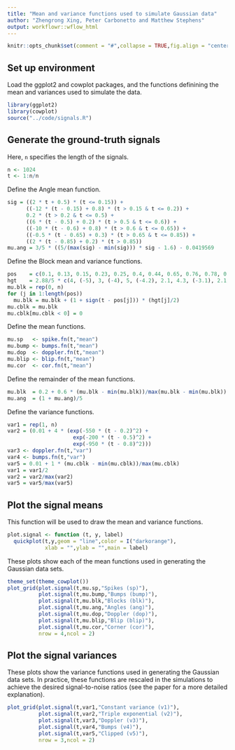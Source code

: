 ```yaml
---
title: "Mean and variance functions used to simulate Gaussian data"
author: "Zhengrong Xing, Peter Carbonetto and Matthew Stephens"
output: workflowr::wflow_html
---
```


```r
knitr::opts_chunk$set(comment = "#",collapse = TRUE,fig.align = "center")
```

Set up environment
------------------

Load the ggplot2 and cowplot packages, and the functions definining
the mean and variances used to simulate the data.

```r
library(ggplot2)
library(cowplot)
source("../code/signals.R")
```

Generate the ground-truth signals
---------------------------------

Here, `n` specifies the length of the signals.

```r
n <- 1024
t <- 1:n/n
```

Define the Angle mean function.

```r
sig = ((2 * t + 0.5) * (t <= 0.15)) +
      ((-12 * (t - 0.15) + 0.8) * (t > 0.15 & t <= 0.2)) +
      0.2 * (t > 0.2 & t <= 0.5) + 
      ((6 * (t - 0.5) + 0.2) * (t > 0.5 & t <= 0.6)) +
      ((-10 * (t - 0.6) + 0.8) * (t > 0.6 & t <= 0.65)) +
      ((-0.5 * (t - 0.65) + 0.3) * (t > 0.65 & t <= 0.85)) +
      ((2 * (t - 0.85) + 0.2) * (t > 0.85))
mu.ang = 3/5 * ((5/(max(sig) - min(sig))) * sig - 1.6) - 0.0419569
```
Define the Block mean and variance functions.

```r
pos    = c(0.1, 0.13, 0.15, 0.23, 0.25, 0.4, 0.44, 0.65, 0.76, 0.78, 0.81)
hgt    = 2.88/5 * c(4, (-5), 3, (-4), 5, (-4.2), 2.1, 4.3, (-3.1), 2.1, (-4.2))
mu.blk = rep(0, n)
for (j in 1:length(pos))
  mu.blk = mu.blk + (1 + sign(t - pos[j])) * (hgt[j]/2)
mu.cblk = mu.blk
mu.cblk[mu.cblk < 0] = 0
```

Define the mean functions.

```r
mu.sp   <- spike.fn(t,"mean")
mu.bump <- bumps.fn(t,"mean")
mu.dop  <- doppler.fn(t,"mean")
mu.blip <- blip.fn(t,"mean")
mu.cor  <- cor.fn(t,"mean")
```

Define the remainder of the mean functions.

```r
mu.blk  = 0.2 + 0.6 * (mu.blk - min(mu.blk))/max(mu.blk - min(mu.blk))
mu.ang  = (1 + mu.ang)/5
```

Define the variance functions.

```r
var1 = rep(1, n)
var2 = (0.01 + 4 * (exp(-550 * (t - 0.2)^2) +
                     exp(-200 * (t - 0.5)^2) +
                     exp(-950 * (t - 0.8)^2)))
var3 <- doppler.fn(t,"var")
var4 <- bumps.fn(t,"var")
var5 = 0.01 + 1 * (mu.cblk - min(mu.cblk))/max(mu.cblk)
var1 = var1/2
var2 = var2/max(var2)
var5 = var5/max(var5)
```

Plot the signal means
---------------------

This function will be used to draw the mean and variance functions.

```r
plot.signal <- function (t, y, label)
  quickplot(t,y,geom = "line",color = I("darkorange"),
            xlab = "",ylab = "",main = label)
```

These plots show each of the mean functions used in generating the
Gaussian data sets.

```r
theme_set(theme_cowplot())
plot_grid(plot.signal(t,mu.sp,"Spikes (sp)"),
          plot.signal(t,mu.bump,"Bumps (bump)"),
          plot.signal(t,mu.blk,"Blocks (blk)"),
          plot.signal(t,mu.ang,"Angles (ang)"),
          plot.signal(t,mu.dop,"Doppler (dop)"),
          plot.signal(t,mu.blip,"Blip (blip)"),
          plot.signal(t,mu.cor,"Corner (cor)"),
		  nrow = 4,ncol = 2)
```

Plot the signal variances
-------------------------

These plots show the variance functions used in generating the
Gaussian data sets. In practice, these functions are rescaled in the
simulations to achieve the desired signal-to-noise ratios (see the
paper for a more detailed explanation).

```r
plot_grid(plot.signal(t,var1,"Constant variance (v1)"),
          plot.signal(t,var2,"Triple exponential (v2)"),
          plot.signal(t,var3,"Doppler (v3)"),
		  plot.signal(t,var4,"Bumps (v4)"),
		  plot.signal(t,var5,"Clipped (v5)"),
		  nrow = 3,ncol = 2)
```
